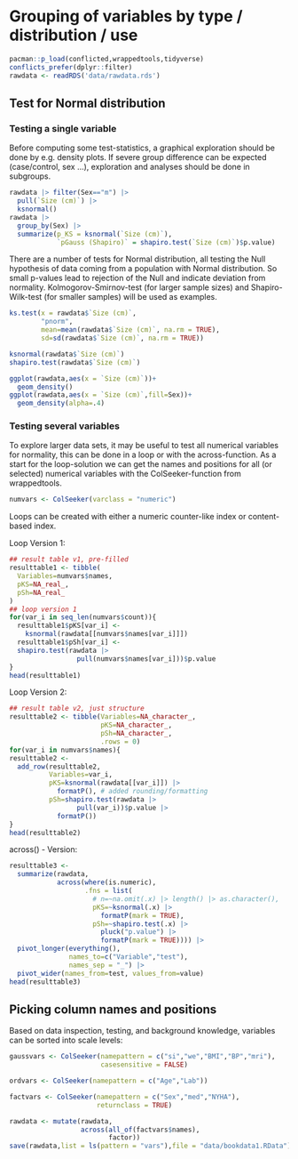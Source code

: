 # Grouping of variables by type / distribution / use

```r
pacman::p_load(conflicted,wrappedtools,tidyverse)
conflicts_prefer(dplyr::filter)
rawdata <- readRDS('data/rawdata.rds')
```

## Test for Normal distribution

### Testing a single variable

Before computing some test-statistics, a graphical exploration should be done by e.g. density plots. If severe group difference can be expected (case/control, sex ...), exploration and analyses should be done in subgroups.

```r
rawdata |> filter(Sex=="m") |> 
  pull(`Size (cm)`) |> 
  ksnormal()
rawdata |> 
  group_by(Sex) |>
  summarize(p_KS = ksnormal(`Size (cm)`),
            `pGauss (Shapiro)` = shapiro.test(`Size (cm)`)$p.value)
```

There are a number of tests for Normal distribution, all testing the Null hypothesis of data coming from a population with Normal distribution. So small p-values lead to rejection of the Null and indicate deviation from normality. Kolmogorov-Smirnov-test (for larger sample sizes) and Shapiro-Wilk-test (for smaller samples) will be used as examples.

```r
ks.test(x = rawdata$`Size (cm)`,
        "pnorm",
        mean=mean(rawdata$`Size (cm)`, na.rm = TRUE),
        sd=sd(rawdata$`Size (cm)`, na.rm = TRUE))

ksnormal(rawdata$`Size (cm)`)
shapiro.test(rawdata$`Size (cm)`)

ggplot(rawdata,aes(x = `Size (cm)`))+
  geom_density()
ggplot(rawdata,aes(x = `Size (cm)`,fill=Sex))+
  geom_density(alpha=.4)


```

### Testing several variables 

To explore larger data sets, it may be useful to test all numerical variables for normality, this can be done in a loop or with the across-function. As a start for the loop-solution we can get the names and positions for all (or selected) numerical variables with the ColSeeker-function from wrappedtools.

```r
numvars <- ColSeeker(varclass = "numeric")
```

Loops can be created with either a numeric counter-like index or content-based index.

Loop Version 1:

```r
## result table v1, pre-filled
resulttable1 <- tibble(
  Variables=numvars$names,
  pKS=NA_real_,
  pSh=NA_real_
)
## loop version 1
for(var_i in seq_len(numvars$count)){
  resulttable1$pKS[var_i] <-
    ksnormal(rawdata[[numvars$names[var_i]]])
  resulttable1$pSh[var_i] <- 
  shapiro.test(rawdata |> 
                 pull(numvars$names[var_i]))$p.value
}
head(resulttable1)
```

Loop Version 2:

```r
## result table v2, just structure
resulttable2 <- tibble(Variables=NA_character_,
                       pKS=NA_character_,
                       pSh=NA_character_,
                       .rows = 0)
for(var_i in numvars$names){
resulttable2 <- 
  add_row(resulttable2,
          Variables=var_i,
          pKS=ksnormal(rawdata[[var_i]]) |> 
            formatP(), # added rounding/formatting
          pSh=shapiro.test(rawdata |> 
                 pull(var_i))$p.value |> 
            formatP())
}
head(resulttable2)
```

across() - Version:

```r
resulttable3 <- 
  summarize(rawdata,
            across(where(is.numeric),
                   .fns = list(
                     # n=~na.omit(.x) |> length() |> as.character(),
                     pKS=~ksnormal(.x) |> 
                       formatP(mark = TRUE),
                     pSh=~shapiro.test(.x) |> 
                       pluck("p.value") |> 
                       formatP(mark = TRUE)))) |> 
  pivot_longer(everything(),
               names_to=c("Variable","test"),
               names_sep = "_") |> 
  pivot_wider(names_from=test, values_from=value)
head(resulttable3)
```

## Picking column names and positions

Based on data inspection, testing, and background knowledge, variables can be sorted into scale levels:

```r
gaussvars <- ColSeeker(namepattern = c("si","we","BMI","BP","mri"),
                       casesensitive = FALSE)

ordvars <- ColSeeker(namepattern = c("Age","Lab"))

factvars <- ColSeeker(namepattern = c("Sex","med","NYHA"),
                      returnclass = TRUE)

rawdata <- mutate(rawdata,
                  across(all_of(factvars$names),
                         factor))
save(rawdata,list = ls(pattern = "vars"),file = "data/bookdata1.RData")

```
